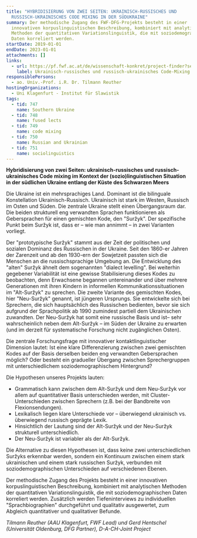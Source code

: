 ```yaml
---
title: "HYBRIDISIERUNG VON ZWEI SEITEN: UKRAINISCH-RUSSISCHES UND
  RUSSISCH-UKRAINISCHES CODE MIXING IN DER SÜDUKRAINE"
summary: Der methodische Zugang des FWF-DFG-Projekts besteht in einer
  innovativen korpuslinguistischen Beschreibung, kombiniert mit analytischen
  Methoden der quantitativen Variationslinguistik, die mit soziodemographischen
  Daten korreliert werden.
startDate: 2019-01-01
endDate: 2023-01-01
attachments: []
links:
  - url: https://pf.fwf.ac.at/de/wissenschaft-konkret/project-finder?search%5Bwhat%5D=&search%5Bpromotion_category_id%5D%5B%5D=&search%5Bpromotion_category_id%5D%5B%5D=13414&multiselect=13414&search%5Bcall%5D=&search%5Bproject_number%5D=I+4189-G30&search%5Bdecision_board_ids%5D=&search%5Bproject_title%5D=&search%5Blead_firstname%5D=Tilmann&search%5Blead_lastname%5D=Reuther&search%5Bresearch_place_kind%5D%5B%5D=&search%5Bresearch_place_kind%5D%5B%5D=Alpen-Adria-Universit%C3%A4t+Klagenfurt&multiselect=Alpen-Adria-Universit%C3%A4t+Klagenfurt&search%5Binstitute_name%5D=&search%5Bstart_date%5D=&search%5Bend_date%5D=&search%5Bgrant_years%5D%5B%5D=&search%5Bstatus_id%5D=&search%5Bscience_discipline_id%5D=&search%5Bper_page%5D=10#search-results
    label: Ukrainisch-russisches und russisch-ukrainisches Code-Mixing (FWF)
responsiblePersons:
  - ao. Univ.-Prof. i.R. Dr. Tilmann Reuther
hostingOrganizations:
  - Uni Klagenfurt - Institut für Slawistik
tags:
  - tid: 747
    name: Southern Ukraine
  - tid: 748
    name: fused lects
  - tid: 749
    name: code mixing
  - tid: 750
    name: Russian and Ukrainian
  - tid: 751
    name: sociolinguistics
---
```

**Hybridisierung von zwei Seiten: ukrainisch-russisches und russisch-ukrainisches Code mixing im Kontext der (sozio)linguistischen Situation in der südlichen Ukraine entlang der Küste des Schwarzen Meers**

Die Ukraine ist ein mehrsprachiges Land. Dominant ist die bilinguale Konstellation Ukrainisch-Russisch. Ukrainisch ist stark im Westen, Russisch im Osten und Süden. Die zentrale Ukraine stellt einen Übergangsraum dar. Die beiden strukturell eng verwandten Sprachen funktionieren als Gebersprachen für einen gemischten Kode, den "Suržyk". Der spezifische Punkt beim Suržyk ist, dass er – wie man annimmt – in zwei Varianten vorliegt.

Der "prototypische Suržyk" stammt aus der Zeit der politischen und sozialen Dominanz des Russischen in der Ukraine. Seit den 1860-er Jahren der Zarenzeit und ab den 1930-ern der Sowjetzeit passten sich die Menschen an die russischsprachige Umgebung an. Die Entwicklung des "alten" Suržyk ähnelt dem sogenannten "dialect levelling". Bei weiterhin gegebener Variabilität ist eine gewisse Stabilisierung dieses Kodes zu beobachten, denn Erwachsene begannen untereinander und über mehrere Generationen mit ihren Kindern in informellen Kommunikationssituationen im "Alt-Suržyk" zu sprechen. Die zweite Variante des gemischten Kodes, hier "Neu-Suržyk" genannt, ist jüngeren Ursprungs. Sie entwickelte sich bei Sprechern, die sich hauptsächlich des Russischen bedienten, bevor sie sich aufgrund der Sprachpolitik ab 1990 zumindest partiell dem Ukrainischen zuwandten. Der Neu-Suržyk hat somit eine russische Basis und ist– sehr wahrscheinlich neben dem Alt-Suržyk – im Süden der Ukraine zu erwarten (und im derzeit für systematische Forschung nicht zugänglichen Osten).

Die zentrale Forschungsfrage mit innovativer kontaktlinguistischer Dimension lautet: Ist eine klare Differenzierung zwischen zwei gemischten Kodes auf der Basis derselben beiden eng verwandten Gebersprachen möglich? Oder besteht ein gradueller Übergang zwischen Sprechergruppen mit unterschiedlichem soziodemographischem Hintergrund?

Die Hypothesen unseres Projekts lauten:

*   Grammatisch kann zwischen dem Alt-Suržyk und dem Neu-Suržyk vor allem auf quantitativer Basis unterschieden werden, mit Cluster-Unterschieden zwischen Sprechern (z.B. bei der Bandbreite von Flexionsendungen).
*   Lexikalisch liegen klare Unterschiede vor – überwiegend ukrainisch vs. überwiegend russisch geprägte Lexik.
*   Hinsichtlich der Lautung sind der Alt-Suržyk und der Neu-Suržyk strukturell unterschiedlich.
*   Der Neu-Suržyk ist variabler als der Alt-Suržyk.

Die Alternative zu diesen Hypothesen ist, dass keine zwei unterschiedlichen Suržyks erkennbar werden, sondern ein Kontinuum zwischen einem stark ukrainischen und einem stark russischen Suržyk, verbunden mit soziodemographischen Unterschieden auf verschiedenen Ebenen.

Der methodische Zugang des Projekts besteht in einer innovativen korpuslinguistischen Beschreibung, kombiniert mit analytischen Methoden der quantitativen Variationslinguistik, die mit soziodemographischen Daten korreliert werden. Zusätzlich werden Tiefeninterviews zu individuellen "Sprachbiographien" durchgeführt und qualitativ ausgewertet, zum Abgleich quantitativer und qualitativer Befunde.

_Tilmann Reuther (AAU Klagenfurt, FWF Lead) und Gerd Hentschel (Universität Oldenburg, DFG Partner), D-A-CH-Joint Project_
